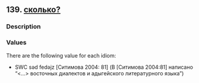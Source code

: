 ## 139. <a href =  'https://agricolamz.github.io/The_Circassian_Isoglosses_Database/139.html'>сколько?</a>
### Description



### Values
There are the following value for each idiom:

* SWC  səd fedəjz [Ситимова 2004: 81] (В [Ситимова 2004:81] написано "<...> восточных диалектов и адыгейского литературного языка")

